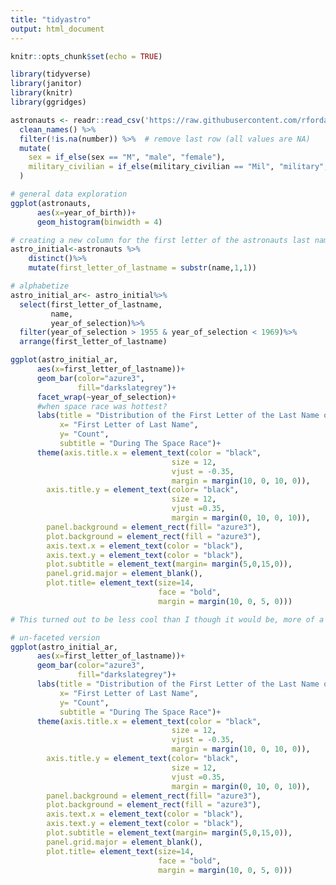 ```yaml
---
title: "tidyastro"
output: html_document
---
```


```r
knitr::opts_chunk$set(echo = TRUE)
```

```r
library(tidyverse)
library(janitor)
library(knitr)
library(ggridges)

astronauts <- readr::read_csv('https://raw.githubusercontent.com/rfordatascience/tidytuesday/master/data/2020/2020-07-14/astronauts.csv')%>% 
  clean_names() %>% 
  filter(!is.na(number)) %>%  # remove last row (all values are NA)
  mutate(
    sex = if_else(sex == "M", "male", "female"),
    military_civilian = if_else(military_civilian == "Mil", "military", "civilian")
  )
```
```r
# general data exploration
ggplot(astronauts, 
      aes(x=year_of_birth))+
      geom_histogram(binwidth = 4)
```

```r
# creating a new column for the first letter of the astronauts last name
astro_initial<-astronauts %>%
    distinct()%>%
    mutate(first_letter_of_lastname = substr(name,1,1))

```


```r
# alphabetize
astro_initial_ar<- astro_initial%>%
  select(first_letter_of_lastname,
         name,
         year_of_selection)%>%
  filter(year_of_selection > 1955 & year_of_selection < 1969)%>%
  arrange(first_letter_of_lastname)
```

```r
ggplot(astro_initial_ar,
      aes(x=first_letter_of_lastname))+
      geom_bar(color="azure3", 
               fill="darkslategrey")+
      facet_wrap(~year_of_selection)+ 
      #when space race was hottest?
      labs(title = "Distribution of the First Letter of the Last Name of Astronauts",
           x= "First Letter of Last Name",
           y= "Count",
           subtitle = "During The Space Race")+
      theme(axis.title.x = element_text(color = "black", 
                                    size = 12, 
                                    vjust = -0.35, 
                                    margin = margin(10, 0, 10, 0)), 
        axis.title.y = element_text(color= "black", 
                                    size = 12, 
                                    vjust =0.35, 
                                    margin = margin(0, 10, 0, 10)), 
        panel.background = element_rect(fill= "azure3"), 
        plot.background = element_rect(fill = "azure3"),
        axis.text.x = element_text(color = "black"), 
        axis.text.y = element_text(color = "black"), 
        plot.subtitle = element_text(margin= margin(5,0,15,0)),
        panel.grid.major = element_blank(), 
        plot.title= element_text(size=14,
                                 face = "bold", 
                                 margin = margin(10, 0, 5, 0))) 

```

```r
# This turned out to be less cool than I though it would be, more of a dplyr exercise than a data viz one...
```


```r
# un-faceted version
ggplot(astro_initial_ar,
      aes(x=first_letter_of_lastname))+
      geom_bar(color="azure3", 
               fill="darkslategrey")+
      labs(title = "Distribution of the First Letter of the Last Name of Astronauts",
           x= "First Letter of Last Name",
           y= "Count",
           subtitle = "During The Space Race")+
      theme(axis.title.x = element_text(color = "black", 
                                    size = 12, 
                                    vjust = -0.35, 
                                    margin = margin(10, 0, 10, 0)), 
        axis.title.y = element_text(color= "black", 
                                    size = 12, 
                                    vjust =0.35, 
                                    margin = margin(0, 10, 0, 10)), 
        panel.background = element_rect(fill= "azure3"), 
        plot.background = element_rect(fill = "azure3"),
        axis.text.x = element_text(color = "black"), 
        axis.text.y = element_text(color = "black"), 
        plot.subtitle = element_text(margin= margin(5,0,15,0)),
        panel.grid.major = element_blank(), 
        plot.title= element_text(size=14,
                                 face = "bold", 
                                 margin = margin(10, 0, 5, 0))) 

```

      












